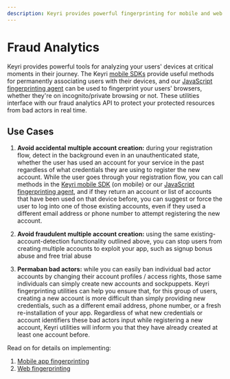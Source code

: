```yaml
---
description: Keyri provides powerful fingerprinting for mobile and web applications
---
```


# Fraud Analytics

Keyri provides powerful tools for analyzing your users' devices at critical moments in their journey. The Keyri [mobile SDKs](/mobile-sdks) provide useful methods for permanently associating users with their devices, and our [JavaScript fingerprinting agent](https://www.npmjs.com/package/keyri-fingerprint) can be used to fingerprint your users' browsers, whether they're on incognito/private browsing or not. These utilities interface with our fraud analytics API to protect your protected resources from bad actors in real time.

## Use Cases

1.  **Avoid accidental multiple account creation:** during your registration flow, detect in the background even in an unauthenticated state, whether the user has used an account for your service in the past regardless of what credentials they are using to register the new account. While the user goes through your registration flow, you can call methods in the [Keyri mobile SDK](/mobile-sdks) (on mobile) or our [JavaScript fingerprinting agent](https://www.npmjs.com/package/keyri-fingerprint), and if they return an account or list of accounts that have been used on that device before, you can suggest or force the user to log into one of those existing accounts, even if they used a different email address or phone number to attempt registering the new account.

2.  **Avoid fraudulent multiple account creation:** using the same existing-account-detection functionality outlined above, you can stop users from creating multiple accounts to exploit your app, such as signup bonus abuse and free trial abuse

3.  **Permaban bad actors:** while you can easily ban individual bad actor accounts by changing their account profiles / access rights, those same individuals can simply create new accounts and sockpuppets. Keyri fingerprinting utilities can help you ensure that, for this group of users, creating a new account is more difficult than simply providing new credentials, such as a different email address, phone number, or a fresh re-installation of your app. Regardless of what new credentials or account identifiers these bad actors input while registering a new account, Keyri utilities will inform you that they have already created at least one account before.

Read on for details on implementing:

1. [Mobile app fingerprinting](/device-fingerprinting/mobile-fingerprinting)
2. [Web fingerprinting](/device-fingerprinting/web-fingerprinting)
